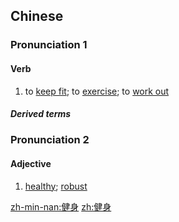 ==Chinese==
{{zh-forms}}

===Pronunciation 1===
{{zh-pron
|m=jiànshēn
|c=gin6 san1
|mn=kiān-sin
|cat=v
}}

====Verb====
{{zh-verb}}

# to [[keep fit]]; to [[exercise]]; to [[work out]]

=====Derived terms=====
{{zh-der|健身操|健身法|健身房|健身院|健身中心}}

===Pronunciation 2===
{{zh-pron
|mn=zz,tw:kiāⁿ-sin
|cat=a
}}

====Adjective====
{{zh-adj}}

# {{lb|zh|Zhangzhou|&|Taiwan Min Nan}} [[healthy]]; [[robust]]

[[zh-min-nan:健身]]
[[zh:健身]]